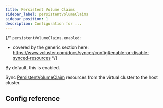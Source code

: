 ```yaml
---
title: Persistent Volume Claims
sidebar_label: persistentVolumeClaims
sidebar_position: 1
description: Configuration for ...
---
```




{/*
`persistentVolumeClaims.enabled`:
- covered by the generic section here: https://www.vcluster.com/docs/syncer/config#enable-or-disable-synced-resources
*/}

By default, this is enabled. 

Sync [PersistentVolumeClaim](https://kubernetes.io/docs/concepts/storage/persistent-volumes/) resources from the virtual cluster to the host cluster.  

## Config reference

<EnableSwitch/>